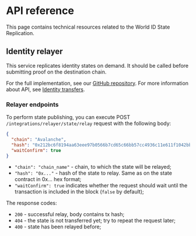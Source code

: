 ---
---

# API reference

This page contains technical resources related to the World ID State Replication.

## Identity relayer

This service replicates identity states on demand.
It should be called before submitting proof on the destination chain.

For the full implementation, see our [GitHub repository](https://github.com/rarimo/worldcoin-relayer-svc).
For more information about API, see [Identity transfers](https://rarimo.github.io/rarimo-core/docs/common/bridging/002-identity.html).

### Relayer endpoints

To perform state publishing, you can execute POST `/integrations/relayer/state/relay` request with the following body:

```json
{
  "chain": "Avalanche",
  "hash": "0x212bc6f8194aa63eee97b0566b7cd65c66bb57cc4936c11e611f1042bb0b7118",
  "waitConfirm": true
}
```

- `"chain": "chain_name"` - chain, to which the state will be relayed;
- `"hash": "0x..."` - hash of the state to relay. Same as on the state contract in 0x... hex format;
- `"waitConfirm": true` indicates whether the request should wait until the transaction is included in the block (`false` by default);

The response codes:

- `200` - successful relay, body contains tx hash;
- `404` - the state is not transferred yet; try to repeat the request later;
- `400` - state has been relayed before;

